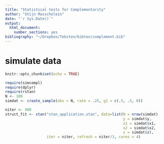 ```yaml
---
title: "Statistical tests for Complementarity"
author: "Stijn Masschelein"
date: "`r Sys.Date()`"
output: 
  html_document: 
    number_sections: yes
bibliography: "~/Dropbox/Teksten/bibtex/complement.bib"
---
```


# simulate data

```r
knitr::opts_chunk$set(echo = TRUE)
```

```r
require(simcompl)
require(dplyr)
require(rstan)
N <- 100
simdat <- create_sample(obs = N, rate = .25, g1 = c(.5, .5, 0))
```

```r
niter <- 400
struct_fit <- stan("stan_application.stan", data=list(N = nrow(simdat), 
                                                      y = simdat$y, 
                                                      x1 = simdat$x1,
                                                      x2 = simdat$x2,
                                                      z = simdat$z), 
                   iter = niter, refresh = niter/3, cores = 4)
```
